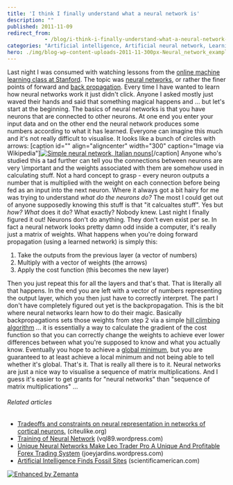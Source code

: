 ```yaml
---
title: 'I think I finally understand what a neural network is'
description: ""
published: 2011-11-09
redirect_from: 
            - /blog/i-think-i-finally-understand-what-a-neural-network-is/swizec/2891
categories: "Artificial intelligence, Artificial neural network, Learning, Neural network, People, Stanford, Uncategorized"
hero: ./img/blog-wp-content-uploads-2011-11-300px-Neural_network_example.svg_14.png
---
```

Last night I was consumed with watching lessons from the [online machine learning class at Stanford](http://ml-class.org). The topic was [neural networks](http://en.wikipedia.org/wiki/Neural_network "Neural network"), or rather the finer points of forward and [back propagation](http://en.wikipedia.org/wiki/Backpropagation "Backpropagation"). Every time I have wanted to learn how neural networks work it just didn't click. Anyone I asked mostly just waved their hands and said that something magical happens and ... but let's start at the beginning. The basics of neural networks is that you have neurons that are connected to other neurons. At one end you enter your input data and on the other end the neural network produces some numbers according to what it has learned. Everyone can imagine this much and it's not really difficult to visualise. It looks like a bunch of circles with arrows: \[caption id="" align="aligncenter" width="300" caption="Image via Wikipedia"][![Simple neural network, Italian nouns](./img/blog-wp-content-uploads-2011-11-300px-Neural_network_example.svg_14.png "Simple neural network, Italian nouns")](http://commons.wikipedia.org/wiki/File:Neural_network_example.svg)\[/caption] Anyone who's studied this a tad further can tell you the connections between neurons are very \\important and the weights associated with them are somehow used in calculating stuff. Not a hard concept to grasp - every neuron outputs a number that is multiplied with the weight on each connection before being fed as an input into the next neuron. Where it always got a bit hairy for me was trying to understand _what do the neurons do?_ The most I could get out of anyone supposedly knowing this stuff is that "it calcualtes stuff". Yes but _how? What_ does it do? What exactly? Nobody knew. Last night I finally figured it out! Neurons don't do anything. They don't even exist per se. In fact a neural network looks pretty damn odd inside a computer, it's really just a matrix of weights. What happens when you're doing forward propagation (using a learned network) is simply this:

1. Take the outputs from the previous layer (a vector of numbers)
2. Multiply with a vector of weights (the arrows)
3. Apply the cost function (this becomes the new layer)

Then you just repeat this for all the layers and that's that. That is literally all that happens. In the end you are left with a vector of numbers representing the output layer, which you then just have to correctly interpret. The part I don't have completely figured out yet is the backpropagation. This is the bit where neural networks learn how to do their magic. Basically backpropagations sets those weights from step 2 via a simple [hill climbing algorithm](http://en.wikipedia.org/wiki/Hill_climbing "Hill climbing") ... it is essentially a way to calculate the gradient of the cost function so that you can correctly change the weights to achieve ever lower differences between what you're supposed to know and what you actually know. Eventually you hope to achieve a [global minimum](http://en.wikipedia.org/wiki/Maxima_and_minima "Maxima and minima"), but you are guaranteed to at least achieve a local minimum and not being able to tell whether it's global. That's it. That is really all there is to it. Neural networks are just a nice way to visualise a sequence of matrix multiplications. And I guess it's easier to get grants for "neural networks" than "sequence of matrix multiplications" ...

###### Related articles

- [Tradeoffs and constraints on neural representation in networks of cortical neurons.](http://www.citeulike.org/user/fbaroni/article/7490581) (citeulike.org)
- [Training of Neural Network](http://vql89.wordpress.com/2011/10/26/training-of-neural-network/) (vql89.wordpress.com)
- [Unique Neural Networks Make Leo Trader Pro A Unique And Profitable Forex Trading System](http://joeyjardins.wordpress.com/2011/10/22/unique-neural-networks-make-leo-trader-pro-a-unique-and-profitable-forex-trading-system/) (joeyjardins.wordpress.com)
- [Artificial Intelligence Finds Fossil Sites](http://www.scientificamerican.com/article.cfm?id=artificial-intelligence-finds-fossil-sites) (scientificamerican.com)

[![Enhanced by Zemanta](http://img.zemanta.com/zemified_e.png?x-id=397dbc03-6870-445d-952c-b5c6dd95749a)](http://www.zemanta.com/ "Enhanced by Zemanta")